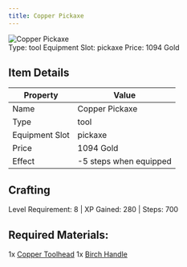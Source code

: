 ```yaml
---
title: Copper Pickaxe
---
```


<div className="flex items-start gap-6 mb-8">
  <div className="flex-shrink-0">
    <img src="/assets/resources/smithing/copper_pickaxe.png" alt="Copper Pickaxe" className="w-24 h-24 border rounded-lg" />
  </div>
  <div className="flex-1">
    <div className="space-y-2">
            <div className="flex flex-wrap gap-4 text-sm">
        <span className="px-2 py-1 bg-green-100 dark:bg-green-900 rounded-md">
          Type: tool
        </span>
        <span className="px-2 py-1 bg-purple-100 dark:bg-purple-900 rounded-md">
          Equipment Slot: pickaxe
        </span>
        <span className="px-2 py-1 bg-yellow-100 dark:bg-yellow-900 rounded-md">
          Price: 1094 Gold
        </span>
      </div>
    </div>
  </div>
</div>

## Item Details

| Property       | Value                  |
| -------------- | ---------------------- |
| Name           | Copper Pickaxe         |
| Type           | tool                   |
| Equipment Slot | pickaxe                |
| Price          | 1094 Gold              |
| Effect         | -5 steps when equipped |

## Crafting
Level Requirement: 8 | XP Gained: 280 | Steps: 700

## Required Materials:
1x [Copper Toolhead](/docs/resources/individual/copper_toolhead)
1x [Birch Handle](/docs/resources/individual/birch_handle)

